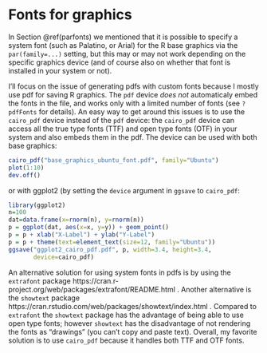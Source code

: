 # Fonts for graphics {#fonts}

In Section \@ref(parfonts) we mentioned that it is possible to specify a system font (such as Palatino, or Arial) for the R base graphics via the `par(family=...)` setting, but this may or may not work depending on the specific graphics device (and of course also on whether that font is installed in your system or not). 

I'll focus on the issue of generating pdfs with custom fonts because I mostly use pdf for saving R graphics. The `pdf` device *does not* automaticaly embed the fonts in the file, and works only with a limited number of fonts (see `?pdfFonts` for details). An easy way to get around this issues is to use the `cairo_pdf` device instead of the `pdf` device: the `cairo_pdf` device can access all the true type fonts (TTF) and open type fonts (OTF) in your system and also embeds them in the pdf. The device can be used with both base graphics:

```r
cairo_pdf("base_graphics_ubuntu_font.pdf", family="Ubuntu")
plot(1:10)
dev.off()
```

or with ggplot2 (by setting the `device` argument in `ggsave` to `cairo_pdf`:

```r
library(ggplot2)
n=100
dat=data.frame(x=rnorm(n), y=rnorm(n))
p = ggplot(dat, aes(x=x, y=y)) + geom_point()
p = p + xlab("X-Label") + ylab("Y-Label")
p = p + theme(text=element_text(size=12, family="Ubuntu"))
ggsave("ggplot2_cairo_pdf.pdf", p, width=3.4, height=3.4,
       device=cairo_pdf)
```

An alternative solution for using system fonts in pdfs is by using the `extrafont` package https://cran.r-project.org/web/packages/extrafont/README.html . Another alternative is the `showtext` package https://cran.rstudio.com/web/packages/showtext/index.html . Compared to `extrafont` the `showtext` package has the advantage of being able to use open type fonts; however `showtext` has the disadvantage of not rendering the fonts as "drawings" (you can't copy and paste text). Overall, my favorite solution is to use `cairo_pdf` because it handles both TTF and OTF fonts.



